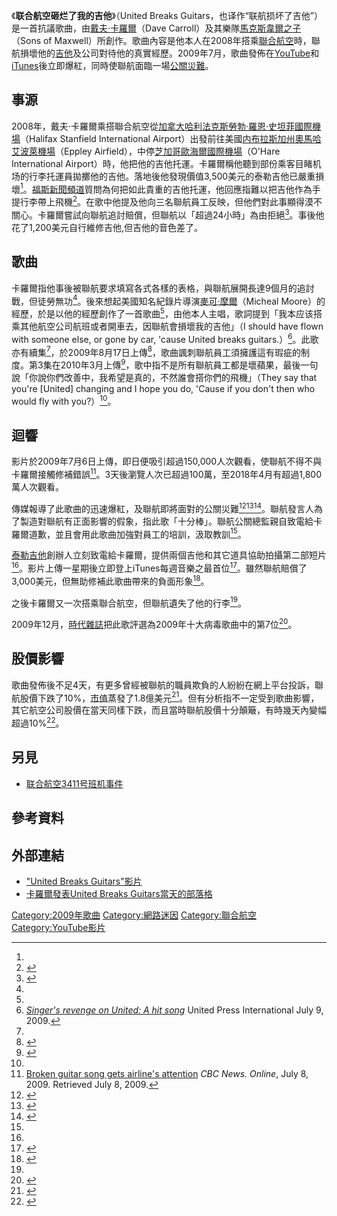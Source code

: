 {{Infobox single| <!-- See Wikipedia:WikiProject Songs -->
| Name           = 联合航空砸烂了我的吉他 <br> United Breaks Guitars
| Cover          = 
| Artist         = [[戴夫·卡羅爾|戴夫·卡羅爾]]
| from Album     =
| Released       = 2009年7月6日
| Format         = [[數位音樂下載|數位音樂下載]]
| Recorded       =
| Genre          = [[鄉村音樂|鄉村音樂]]
| Length         = 4:36
| Label          = 戴夫·卡羅爾唱片公司
| Writer         = 戴夫·卡羅爾
| Last single    =
| This single    = "'''United Breaks Guitars'''"<br/>(2009)
| Next single    = NA
}}

《'''联合航空砸烂了我的吉他'''》（United Breaks Guitars，也译作“联航损坏了吉他”）是一首抗議歌曲，由[[戴夫·卡羅爾|戴夫·卡羅爾]]（Dave Carroll）及其樂隊[[馬克斯韋爾之子|馬克斯韋爾之子]]（Sons of Maxwell）所創作。歌曲內容是他本人在2008年搭乘[[聯合航空|聯合航空]]時，聯航損壞他的[[吉他|吉他]]及公司對待他的真實經歷。2009年7月，歌曲發佈在[[YouTube|YouTube]]和[[iTunes|iTunes]]後立即爆紅，同時使聯航面臨一場[[公關災難|公關災難]]。

==事源 ==
2008年，戴夫·卡羅爾乘搭聯合航空從[[加拿大|加拿大]][[哈利法克斯|哈利法克斯]][[哈利法克斯勞勃·羅恩·史坦菲國際機場|勞勃·羅恩·史坦菲國際機場]]（Halifax Stanfield International Airport）出發前往美國[[内布拉斯加州|内布拉斯加州]][[奥马哈_(内布拉斯加州)|奧馬哈]][[艾波萊機場|艾波萊機場]]（Eppley Airfield），中停[[芝加哥|芝加哥]][[歐海爾國際機場|歐海爾國際機場]]（O'Hare International Airport）時，他把他的吉他托運。卡羅爾稱他聽到部份乘客目睹机场的行李托運員拋擲他的吉他。落地後他發現價值3,500美元的泰勒吉他已嚴重損壞<ref name="CNN"/>。[[福斯新聞頻道|福斯新聞頻道]]質問為何把如此貴重的吉他托運，他回應指難以把吉他作為手提行李帶上飛機<ref name="Fox News">{{Cite episode| title = Fox News| url = http://video.foxnews.com/v/3935170/united-breaks-guitars| series = Fox & Friends| network = Fox News Channel| airdate = July 9, 2009| access-date = 2013-10-24| archive-date = 2021-03-07| archive-url = https://web.archive.org/web/20210307212406/https://video.foxnews.com/v/3935170/united-breaks-guitars| dead-url = no}}</ref>。在歌中他提及他向三名聯航員工反映，但他們對此事顯得漠不關心。卡羅爾嘗試向聯航追討賠償，但聯航以「超過24小時」為由拒絕<ref name=cosh20090821>{{cite news |url=http://www.financialpost.com/scripts/story.html?id=f9065720-c55a-4612-84eb-e168fd37ed1f&k=15437 |title=A man and his guitar |first=Colby |last=Cosh |work=National Post |location=Canada |date=August 21, 2009 |publisher=The Financial Post |deadurl=yes |archiveurl=https://web.archive.org/web/20120305172232/http://www.financialpost.com/scripts/story.html?id=f9065720-c55a-4612-84eb-e168fd37ed1f&k=15437 |archivedate=2012年3月5日 }}</ref>。事後他花了1,200美元自行維修吉他,但吉他的音色差了。

==歌曲==
卡羅爾指他事後被聯航要求填寫各式各樣的表格，與聯航展開長達9個月的追討戰，但徒勞無功<ref name=cbc/>。後來想起美國知名紀錄片導演[[麥可·摩爾|麥可·摩爾]]（Micheal Moore）的經歷，於是以他的經歷創作了一首歌曲<ref name=tel20090723/>，由他本人主唱，歌詞提到「我本应该搭乘其他航空公司航班或者開車去，因聯航會損壞我的吉他」（I should have flown with someone else, or gone by car, 'cause United breaks guitars.）<ref name=upi>[http://www.upi.com/Odd_News/2009/07/09/Singers-revenge-on-United-A-hit-song/UPI-79301247160917/ ''Singer's revenge on United: A hit song''] {{Wayback|url=http://www.upi.com/Odd_News/2009/07/09/Singers-revenge-on-United-A-hit-song/UPI-79301247160917/ |date=20151118154055 }} United Press International July 9, 2009.</ref>。此歌亦有續集<ref name="guar20090723"/>，於2009年8月17日上傳<ref>{{YouTube|id=h-UoERHaSQg|title="United Breaks Guitars Song 2"}}</ref>，歌曲諷刺聯航員工須擁護這有瑕疵的制度。第3集在2010年3月上傳<ref name="davecarrollmusic1">{{cite web |url=http://www.davecarrollmusic.com/2010/02/lead-story-one/ |title=United Breaks Guitars: Song 3 – Dave Carroll |publisher=Davecarrollmusic.com |date=February 17, 2010 |accessdate=April 30, 2010 |deadurl=yes |archiveurl=https://web.archive.org/web/20100820122538/http://www.davecarrollmusic.com/2010/02/lead-story-one/ |archivedate=2010年8月20日 }}</ref>，歌中指不是所有聯航員工都是壞蘋果，最後一句說「你說你們改善中，我希望是真的，不然誰會搭你們的飛機」（They say that you're [United] changing and I hope you do, 'Cause if you don't then who would fly with you?）<ref name="davecarrollmusic1"/>。

==迴響==
影片於2009年7月6日上傳，即日便吸引超過150,000人次觀看，使聯航不得不與卡羅爾接觸修補錯誤<ref name=cbc>[http://www.cbc.ca/arts/music/story/2009/07/08/united-breaks-guitars.html Broken guitar song gets airline's attention] {{Wayback|url=http://www.cbc.ca/arts/music/story/2009/07/08/united-breaks-guitars.html |date=20100507023207 }} ''CBC News. Online'', July 8, 2009. Retrieved July 8, 2009.</ref>。3天後瀏覽人次已超過100萬，至2018年4月有超過1,800萬人次觀看。

傳媒報導了此歌曲的迅速爆紅，及聯航即將面對的公關災難<ref name="CNN">{{cite episode|first=Wolf|last=Blitzer|authorlink=|date=9 July 2009|title=United Breaks Guitars|url=http://www.youtube.com/watch?v=-QDkR-Z-69Y|accessdate=2 March 2013|network=CNN|series=The Situation Room|archive-date=2021-03-16|archive-url=https://web.archive.org/web/20210316101107/http://www.youtube.com/watch?v=-QDkR-Z-69Y|dead-url=no}}</ref><ref name=tel20090723>{{cite news |url=http://www.telegraph.co.uk/travel/travelnews/5892082/Musician-behind-anti-airline-hit-video-United-Breaks-Guitars-pledges-more-songs.html |title=Musician behind anti-airline hit video 'United Breaks Guitars' pledges more songs |first=Alastair |last=Jamieson |work=The Daily Telegraph |date=July 23, 2009 |location=London |accessdate=2013-10-24 |archive-date=2021-03-08 |archive-url=https://web.archive.org/web/20210308160934/https://www.telegraph.co.uk/travel/travelnews/5892082/Musician-behind-anti-airline-hit-video-United-Breaks-Guitars-pledges-more-songs.html |dead-url=no }}</ref><ref name=guar20090723>{{cite news |url=http://www.guardian.co.uk/news/blog/2009/jul/23/youtube-united-breaks-guitars-video |title=Singer gets his revenge on United Airlines and soars to fame |work=The Guardian |date=July 23, 2009 |location=London |first=Mark |last=Tran |accessdate=May 26, 2010 |archive-date=2011-12-24 |archive-url=https://web.archive.org/web/20111224025218/http://www.guardian.co.uk/news/blog/2009/jul/23/youtube-united-breaks-guitars-video |dead-url=no }}</ref>。聯航發言人為了製造對聯航有正面影響的假象，指此歌「十分棒」。聯航公關總監親自致電給卡羅爾道歉，並且會用此歌曲加強對員工的培訓，汲取教訓<ref name=cbc/>。

[[泰勒吉他|泰勒吉他]]創辦人立刻致電給卡羅爾，提供兩個吉他和其它道具協助拍攝第二部短片<ref name=guar20090723/>。影片上傳一星期後立即登上iTunes每週音樂之最首位<ref name=star20091029>{{cite news |url=http://www.thestar.com/entertainment/article/717968--united-loses-luggage-of-united-breaks-guitars-guy |title=United loses luggage of 'United Breaks Guitars' guy |first=Jesse |last=McLean |work=Toronto Star |date=October 29, 2009 |accessdate=2013-10-24 |archive-date=2013-01-02 |archive-url=https://web.archive.org/web/20130102055240/http://www.thestar.com/entertainment/article/717968--united-loses-luggage-of-united-breaks-guitars-guy |dead-url=no }}</ref>。雖然聯航賠償了3,000美元，但無助修補此歌曲帶來的負面形象<ref name=times20090722>{{cite news |url=http://www.thetimes.co.uk/tto/law/columnists/article2051377.ece |title=Revenge is best served cold – on YouTube |first=Chris |last=Ayers |work=The Times |date=July 22, 2009 |location=London |accessdate=2013-10-24 |archive-date=2015-09-14 |archive-url=https://web.archive.org/web/20150914015251/http://www.thetimes.co.uk/tto/law/columnists/article2051377.ece |dead-url=no }}</ref>。

之後卡羅爾又一次搭乘聯合航空，但聯航遺失了他的行李<ref name=star20091029/>。

2009年12月，[[時代_(雜誌)|時代雜誌]]把此歌評選為2009年十大病毒歌曲中的第7位<ref name="timevv">{{cite news |first=Dan |last=Fletcher |work=TIME |title=Top 10 Viral Videos – 7. United Breaks Guitars |url=http://www.time.com/time/specials/packages/article/0,28804,1945379_1945171_1945170,00.html |date=December 8, 2009 |quote=Fuming about mishandled baggage? Singing's the best revenge. |accessdate=2013-10-24 |archive-date=2013-08-26 |archive-url=https://web.archive.org/web/20130826180651/http://www.time.com/time/specials/packages/article/0,28804,1945379_1945171_1945170,00.html |dead-url=yes }}</ref>。

==股價影響==
歌曲發佈後不足4天，有更多曾經被聯航的職員欺負的人紛紛在網上平台投訴，聯航股價下跌了10%，[[市值|市值]]蒸發了1.8億美元<ref>{{cite news
|accessdate=July 7, 2010
|url=http://www.timesonline.co.uk/tol/comment/columnists/chris_ayres/article6722407.ece
|title=Revenge is best served cold – on YouTube: How a broken guitar became a smash hit
|date=July 22, 2009
|author=Ayres, Chris
|work=The Sunday Times
|archive-date=2010-05-31
|archive-url=https://web.archive.org/web/20100531204013/http://www.timesonline.co.uk/tol/comment/columnists/chris_ayres/article6722407.ece
|dead-url=no
}}</ref>。但有分析指不一定受到歌曲影響，其它航空公司股價在當天同樣下跌，而且當時聯航股價十分顛簸，有時幾天內變幅超過10%<ref>{{cite news
 |accessdate  = July 18, 2012
 |url         = http://blog.vanno.com/the-broken-guitar-had-no-effect-on-united-air
 |title       = The broken guitar had no effect on United Airlines
 |date        = July 22, 2009
 |author      = Vanno
 |work        = The Vanno Blog
 |deadurl     = yes
 |archiveurl  = https://web.archive.org/web/20130526105236/http://blog.vanno.com/the-broken-guitar-had-no-effect-on-united-air
 |archivedate = 2013年5月26日
}}</ref>。

==另見==
*[[联合航空3411号班机事件|联合航空3411号班机事件]]

==參考資料==
{{Reflist|2}}

==外部連結==
*[http://www.youtube.com/watch?v=5YGc4zOqozo "United Breaks Guitars"影片] {{Wayback|url=http://www.youtube.com/watch?v=5YGc4zOqozo |date=20210505233520 }}
*[http://www.davecarrollmusic.com/story/united-breaks-guitars 卡羅爾發表United Breaks Guitars當天的部落格] {{Webarchive|url=http://webarchive.nationalarchives.gov.uk/20120110001440/http%3A//www.davecarrollmusic.com/gallery/united%2Dbreaks%2Dguitars%2Dphotos/ |date=2012-01-10 }}

[[Category:2009年歌曲|Category:2009年歌曲]]
[[Category:網路迷因|Category:網路迷因]]
[[Category:聯合航空|Category:聯合航空]]
[[Category:YouTube影片|Category:YouTube影片]]